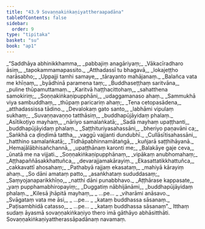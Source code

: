 ```yaml
---
title: "43.9 Sovaṇṇakiṅkaṇiyattheraapadāna"
tableOfContents: false
sidebar:
  order: 9
type: "tipitaka"
basket: "su"
book: "ap1"
---
```



<DynamicBreadcrumb />

<Division number="140" book="ap1" bookNo="20" page="440">

<Paragraph number="5626" type="verses" book="ap1">
_“Saddhāya abhinikkhamma,_  
_pabbajiṃ anagāriyaṃ;_  
_Vākacīradharo āsiṃ,_  
_tapokammamapassito._  

</Paragraph>

</Division>
<Division number="141" book="ap1" bookNo="20" page="440">

<Paragraph number="5627" type="verses" book="ap1">
_Atthadassī tu bhagavā,_  
_lokajeṭṭho narāsabho;_  
_Uppajji tamhi samaye,_  
_tārayanto mahājanaṃ._  

</Paragraph>

</Division>
<Division number="142" book="ap1" bookNo="20" page="440">

<Paragraph number="5628" type="verses" book="ap1">
_Balañca vata me khīṇaṃ,_  
_byādhinā paramena taṃ;_  
_Buddhaseṭṭhaṃ saritvāna,_  
_puline thūpamuttamaṃ._  

</Paragraph>

</Division>
<Division number="143" book="ap1" bookNo="20" page="441">

<Paragraph number="5629" type="verses" book="ap1">
_Karitvā haṭṭhacittohaṃ,_  
_sahatthena samokiriṃ;_  
_Soṇṇakiṅkaṇipupphāni,_  
_udaggamanaso ahaṃ._  

</Paragraph>

</Division>
<Division number="144" book="ap1" bookNo="20" page="441">

<Paragraph number="5630" type="verses" book="ap1">
_Sammukhā viya sambuddhaṃ,_  
_thūpaṃ paricariṃ ahaṃ;_  
_Tena cetopasādena,_  
_atthadassissa tādino._  

</Paragraph>

</Division>
<Division number="145" book="ap1" bookNo="20" page="441">

<Paragraph number="5631" type="verses" book="ap1">
_Devalokaṃ gato santo,_  
_labhāmi vipulaṃ sukhaṃ;_  
_Suvaṇṇavaṇṇo tatthāsiṃ,_  
_buddhapūjāyidaṃ phalaṃ._  

</Paragraph>

</Division>
<Division number="146" book="ap1" bookNo="20" page="441">

<Paragraph number="5632" type="verses" book="ap1">
_Asītikoṭiyo mayhaṃ,_  
_nāriyo samalaṅkatā;_  
_Sadā mayhaṃ upaṭṭhanti,_  
_buddhapūjāyidaṃ phalaṃ._  

</Paragraph>

</Division>
<Division number="147" book="ap1" bookNo="20" page="441">

<Paragraph number="5633" type="verses" book="ap1">
_Saṭṭhituriyasahassāni,_  
_bheriyo paṇavāni ca;_  
_Saṅkhā ca ḍiṇḍimā tattha,_  
_vaggū vajjanti dundubhī._  

</Paragraph>

</Division>
<Division number="148" book="ap1" bookNo="20" page="441">

<Paragraph number="5634" type="verses" book="ap1">
_Cullāsītisahassāni,_  
_hatthino samalaṅkatā;_  
_Tidhāpabhinnamātaṅgā,_  
_kuñjarā saṭṭhihāyanā._  

</Paragraph>

</Division>
<Division number="149" book="ap1" bookNo="20" page="441">

<Paragraph number="5635" type="verses" book="ap1">
_Hemajālābhisañchannā,_  
_upaṭṭhānaṃ karonti me;_  
_Balakāye gaje ceva,_  
_ūnatā me na vijjati._  

</Paragraph>

</Division>
<Division number="150" book="ap1" bookNo="20" page="441">

<Paragraph number="5636" type="verses" book="ap1">
_Soṇṇakiṅkaṇipupphānaṃ,_  
_vipākaṃ anubhomahaṃ;_  
_Aṭṭhapaññāsakkhattuñca,_  
_devarajjamakārayiṃ._  

</Paragraph>

</Division>
<Division number="151" book="ap1" bookNo="20" page="441">

<Paragraph number="5637" type="verses" book="ap1">
_Ekasattatikkhattuñca,_  
_cakkavattī ahosahaṃ;_  
_Pathabyā rajjaṃ ekasataṃ,_  
_mahiyā kārayiṃ ahaṃ._  

</Paragraph>

</Division>
<Division number="152" book="ap1" bookNo="20" page="441">

<Paragraph number="5638" type="verses" book="ap1">
_So dāni amataṃ patto,_  
_asaṅkhataṃ sududdasaṃ;_  
_Saṃyojanaparikkhīṇo,_  
_natthi dāni punabbhavo._  

</Paragraph>

</Division>
<Division number="153" book="ap1" bookNo="20" page="441">

<Paragraph number="5639" type="verses" book="ap1">
_Aṭṭhārase kappasate,_  
_yaṃ pupphamabhiropayiṃ;_  
_Duggatiṃ nābhijānāmi,_  
_buddhapūjāyidaṃ phalaṃ._  

</Paragraph>

</Division>
<Division number="154" book="ap1" bookNo="20" page="442">

<Paragraph number="5640" type="verses" book="ap1">
_Kilesā jhāpitā mayhaṃ,_  
_ …pe… _  
_viharāmi anāsavo._  

</Paragraph>

</Division>
<Division number="155" book="ap1" bookNo="20" page="442">

<Paragraph number="5641" type="verses" book="ap1">
_Svāgataṃ vata me āsi,_  
_ …pe… _  
_kataṃ buddhassa sāsanaṃ._  

</Paragraph>

</Division>
<Division number="156" book="ap1" bookNo="20" page="442">

<Paragraph number="5642" type="verses" book="ap1">
_Paṭisambhidā catasso,_  
_ …pe… _  
_kataṃ buddhassa sāsanaṃ”._  

</Paragraph>

<Paragraph number="5643" book="ap1">
Itthaṃ sudaṃ āyasmā sovaṇṇakiṅkaṇiyo thero imā gāthāyo abhāsitthāti.

</Paragraph>
</Division>

<Paragraph number="5644" type="center" book="ap1">
Sovaṇṇakiṅkaṇiyattherassāpadānaṃ navamaṃ.
</Paragraph>